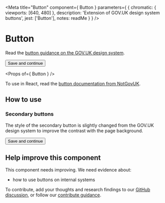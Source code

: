
<Meta
  title="Button"
  component={ Button }
  parameters={ {
    chromatic: { viewports: [640, 480] },
    description: 'Extension of GOV.UK design system buttons',
    jest: ['Button'],
    notes: readMe
  } }
/>

# Button

Read the [button guidance on the GOV.UK design system](https://design-system.service.gov.uk/components/button/).

<Preview withToolbar>
  <Story name="Button">
    <Button>
      Save and continue
    </Button>
  </Story>
</Preview>

<Props of={ Button } />

To use in React, read the [button documentation from NotGovUK](https://not-gov.uk/components?name=Button).


## How to use
### Secondary buttons

The style of the secondary button is slightly changed from the GOV.UK design system to improve the contrast with the page background.

<Preview>
  <Story name="Standard">
    <Button classModifiers="secondary">
      Save and continue
    </Button>
  </Story>
</Preview>

## Help improve this component

This component needs improving. We need evidence about:

- how to use buttons on internal systems

To contribute, add your thoughts and research findings to our [GitHub discussion](https://github.com/UKHomeOffice/design-system/discussions/372), or follow our [contribute guidance](/contribute).